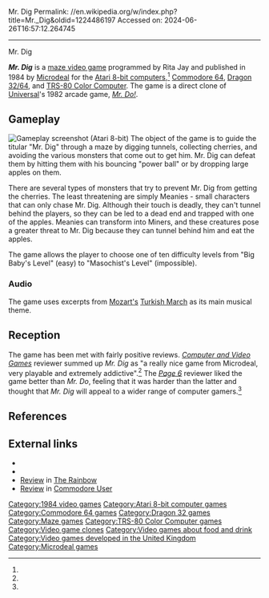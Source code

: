 Mr. Dig
Permalink: //en.wikipedia.org/w/index.php?title=Mr._Dig&oldid=1224486197
Accessed on: 2024-06-26T16:57:12.264745



------
Mr. Dig
{{short description|1984 video game}}
{{Infobox video game
| title = Mr. Dig
| image = Mr._Dig_Cover_Art.jpg
| caption = 
| released = 1984
| designer =
| programmer = Rita Jay
| composer = 
| publisher = [[Microdeal]]
| developer =  
| platforms = [[Atari 8-bit]], [[Commodore 64]], [[Dragon 32/64]], [[TRS-80 Color Computer]]
| genre = [[Maze video game|Maze]]
}}

'''''Mr. Dig''''' is a [[maze video game]] programmed by Rita Jay and published in 1984 by [[Microdeal]] for the [[Atari 8-bit computers]],<ref name="giantlist"/> [[Commodore 64]], [[Dragon 32/64]], and [[TRS-80 Color Computer]]. The game is a direct clone of [[Universal Entertainment|Universal]]'s 1982 arcade game, ''[[Mr. Do!]]''.

==Gameplay==
[[File:Mr._Dig_Atari_8-bit_PAL_screenshot.png|thumb|left|Gameplay screenshot (Atari 8-bit)]]
The object of the game is to guide the titular "Mr. Dig" through a maze by digging tunnels, collecting cherries, and avoiding the various monsters that come out to get him. Mr. Dig can defeat them by hitting them with his bouncing "power ball" or by dropping large apples on them.

There are several types of monsters that try to prevent Mr. Dig from getting the cherries. The least threatening are simply Meanies - small characters that can only chase Mr. Dig. Although their touch is deadly, they can't tunnel behind the players, so they can be led to a dead end and trapped with one of the apples. Meanies can transform into Miners, and these creatures pose a greater threat to Mr. Dig because they can tunnel behind him and eat the apples.

The game allows the player to choose one of ten difficulty levels from "Big Baby's Level" (easy) to "Masochist's Level" (impossible).

===Audio===
The game uses excerpts from [[Wolfgang Amadeus Mozart|Mozart's]] [[Piano Sonata No. 11 (Mozart)#III. Alla turca|Turkish March]] as its main musical theme.

==Reception==
The game has been met with fairly positive reviews. ''[[Computer and Video Games]]'' reviewer summed up ''Mr. Dig'' as "a really nice game from Microdeal, very playable and extremely addictive".<ref name="cvg"/> The ''[[Page 6]]'' reviewer liked the game better than ''Mr. Do'', feeling that it was harder than the latter and thought that ''Mr. Dig'' will appeal to a wider range of computer gamers.<ref name="page6"/>

==References==
{{reflist|refs=
<ref name="giantlist">{{cite web|title=The Giant List of Classic Game Programmers|url=https://dadgum.com/giantlist/|last1=Hague|first1=James}}</ref>
<ref name="cvg">{{cite journal |title=Mr. Dig Review |journal=Computer and Video Games |date=September 1984 |page=34 |url=https://archive.org/details/cvg-magazine-035/page/n33/mode/2up}}</ref>
<ref name="page6">{{cite journal |title=Mr. Do versus Mr. Dig |journal=Page 6 |date=September 1985 |page=36 |url=https://archive.org/details/Page_6_Issue_17_1985-09_ABACUS_GB/page/n35/mode/2up}}</ref>
}}

==External links==
* {{MobyGames|id=/mr-dig_}}
* {{Internet Archive game|id=a8b_Mr._Dig_1984_Microdeal_GB}}
* [https://archive.org/details/198411Rainbow/page/n255/mode/2up Review] in [[The Rainbow (magazine)|The Rainbow]]
* [https://archive.org/details/commodore-user-magazine-13/page/n71/mode/2up Review] in [[Commodore User]]

[[Category:1984 video games]]
[[Category:Atari 8-bit computer games]]
[[Category:Commodore 64 games]]
[[Category:Dragon 32 games]]
[[Category:Maze games]]
[[Category:TRS-80 Color Computer games]]
[[Category:Video game clones]]
[[Category:Video games about food and drink]]
[[Category:Video games developed in the United Kingdom]]
[[Category:Microdeal games]]